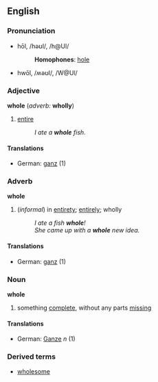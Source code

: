 ==English==
===Pronunciation===
*hōl, /həʊl/, /h@Ul/
*:'''Homophones''': [[hole]]
*hwōl, /ʍəʊl/, /W@Ul/

===Adjective===
'''whole''' (''adverb:'' '''wholly''')
# [[entire]]
#:''I ate a '''whole''' fish''.
====Translations====
*German: [[ganz]] (1)

===Adverb===
'''whole'''
#(''informal'') in [[entirety]]; [[entire]]ly; wholly
#:''I ate a fish '''whole'''!''
#:''She came up with a '''whole''' new idea.''
====Translations====
*German: [[ganz]] (1)

===Noun===
'''whole'''
# something [[complete]], without any parts [[miss]]ing 
====Translations====
*German: [[Ganze]] ''n'' (1)

===Derived terms===
*[[wholesome]]